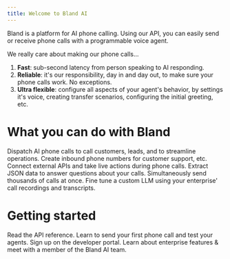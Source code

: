 ```yaml
---
title: Welcome to Bland AI
---
```


Bland is a platform for AI phone calling. Using our API, you can easily send or receive phone calls with a programmable voice agent.

We really care about making our phone calls...
1. **Fast**: sub-second latency from person speaking to AI responding.
2. **Reliable**: it's our responsibility, day in and day out, to make sure your phone calls work. No exceptions.
3. **Ultra flexible**: configure all aspects of your agent's behavior, by settings it's voice, creating transfer scenarios, configuring the initial greeting, etc.

# What you can do with Bland
<CardGroup cols={2}>
  <Card title="Send phone calls" icon="phone-arrow-up-right" href="/api-v1/post/calls">
    Dispatch AI phone calls to call customers, leads, and to streamline operations.
  </Card>
  <Card title="Set up inbound numbers" icon="phone-arrow-down-left" href="/api-v1/post/inbound-purchase">
    Create inbound phone numbers for customer support, etc.
  </Card>
  <Card title="Do live function calling" icon="bolt" href="/tutorials/custom-tools">
    Connect external APIs and take live actions during phone calls.
  </Card>
  <Card title="Extract structured data from calls" icon="brackets-curly" href="/api-v1/post/calls-id-analyze">
    Extract JSON data to answer questions about your calls.
  </Card>
  <Card title="Create call campaigns" icon="megaphone" href="/api-v1/post/batches">
    Simultaneously send thousands of calls at once.
  </Card>
  <Card title="Fine tune a custom LLM" icon="microchip-ai" href="https://forms.default.com/361589">
    Fine tune a custom LLM using your enterprise' call recordings and transcripts.
  </Card>
</CardGroup>

# Getting started
<CardGroup cols={2}>
  <Card title="API Reference" icon="code" href="/api-v1">
    Read the API reference.
  </Card>
  <Card title="Starter guide" icon="rocket-launch" href="/starter-guide">
    Learn to send your first phone call and test your agents.
  </Card>
  <Card title="Get your keys" icon="key" href="https://app.bland.ai">
    Sign up on the developer portal.
  </Card>
  <Card title="Enterprise" icon="building" href="https://forms.default.com/361589">
    Learn about enterprise features & meet with a member of the Bland AI team.
  </Card>
</CardGroup>
